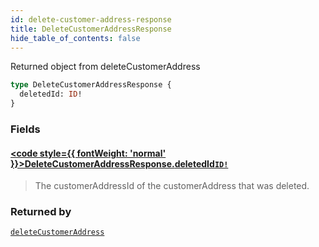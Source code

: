 ```yaml
---
id: delete-customer-address-response
title: DeleteCustomerAddressResponse
hide_table_of_contents: false
---
```








Returned object from deleteCustomerAddress

```graphql
type DeleteCustomerAddressResponse {
  deletedId: ID!
}
```


### Fields

#### [<code style={{ fontWeight: 'normal' }}>DeleteCustomerAddressResponse.<b>deletedId</b></code>](#)<Bullet />[`ID!`](/demand/api/graphql-admin/reference/scalars/id) <Badge class="secondary" text="non-null"/> <Badge class="secondary" text="scalar"/>
> The customerAddressId of the customerAddress that was deleted.
> 



### Returned by

[`deleteCustomerAddress`](/demand/api/graphql-admin/reference/mutations/delete-customer-address)  <Badge class="secondary" text="mutation"/>



